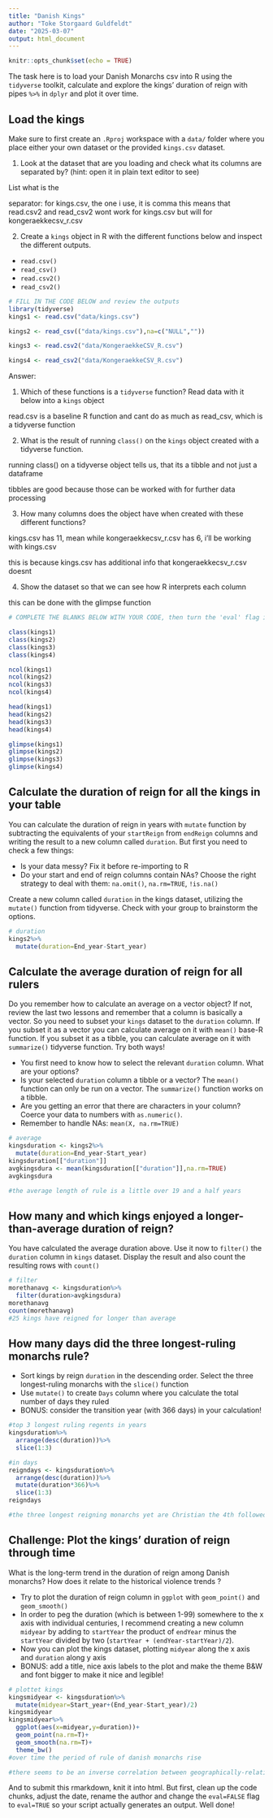 ---
title: "Danish Kings"
author: "Toke Storgaard Guldfeldt"
date: "2025-03-07"
output: html_document
---

```{r setup, include=FALSE}
knitr::opts_chunk$set(echo = TRUE)
```


The task here is to load your Danish Monarchs csv into R using the `tidyverse` toolkit, calculate and explore the kings' duration of reign with pipes `%>%` in `dplyr` and plot it over time.

## Load the kings

Make sure to first create an  `.Rproj` workspace with a `data/` folder where you place either your own dataset or the provided `kings.csv` dataset. 

1. Look at the dataset that are you loading and check what its columns are separated by? (hint: open it in plain text editor to see)

List what is the

separator: for kings.csv, the one i use, it is comma
this means that read.csv2 and read_csv2 wont work for kings.csv but will for kongeraekkecsv_r.csv

2. Create a `kings` object in R with the different functions below and inspect the different outputs.
-  `read.csv()`
-  `read_csv()`
-  `read.csv2()` 
-  `read_csv2()`
```{r eval=TRUE}
# FILL IN THE CODE BELOW and review the outputs
library(tidyverse)
kings1 <- read.csv("data/kings.csv")

kings2 <- read_csv(("data/kings.csv"),na=c("NULL",""))

kings3 <- read.csv2("data/KongeraekkeCSV_R.csv")

kings4 <- read_csv2("data/KongeraekkeCSV_R.csv")
```
Answer: 

1. Which of these functions is a `tidyverse` function? Read data with it below into a `kings` object

read.csv is a baseline R function and cant do as much as read_csv, which is a tidyverse function

2. What is the result of running `class()` on the `kings` object created with a tidyverse function.

running class() on a tidyverse object tells us, that its a tibble and not just a dataframe

tibbles are good because those can be worked with for further data processing

3. How many columns does the object have when created with these different functions?

kings.csv has 11, mean while kongeraekkecsv_r.csv has 6, i'll be working with kings.csv

this is because kings.csv has additional info that kongeraekkecsv_r.csv doesnt

4. Show the dataset so that we can see how R interprets each column

this can be done with the glimpse function

```{r eval = TRUE}
# COMPLETE THE BLANKS BELOW WITH YOUR CODE, then turn the 'eval' flag in this chunk to TRUE.

class(kings1)
class(kings2)
class(kings3)
class(kings4)

ncol(kings1)
ncol(kings2)
ncol(kings3)
ncol(kings4)

head(kings1)
head(kings2)
head(kings3)
head(kings4)

glimpse(kings1)
glimpse(kings2)
glimpse(kings3)
glimpse(kings4)

```


## Calculate the duration of reign for all the kings in your table
You can calculate the duration of reign in years with `mutate` function by subtracting the equivalents of your `startReign` from `endReign` columns and writing the result to a new column called `duration`. But first you need to check a few things:

* Is your data messy? Fix it before re-importing to R
* Do your start and end of reign columns contain NAs? Choose the right strategy to deal with them: `na.omit()`, `na.rm=TRUE`, `!is.na()`


Create a new column called  `duration` in the kings dataset, utilizing the `mutate()` function from tidyverse. Check with your group to brainstorm the options.

```{r}
# duration
kings2%>%
  mutate(duration=End_year-Start_year)

```

## Calculate the average duration of reign for all rulers
Do you remember how to calculate an average on a vector object? If not, review the last two lessons and remember that a column is basically a vector. So you need to subset your `kings` dataset to the `duration` column. If you subset it as a vector you can calculate average on it with `mean()` base-R function. If you subset it as a tibble, you can calculate average on it with `summarize()` tidyverse function. Try both ways!

* You first need to know how to select the relevant `duration` column. What are your options?
* Is your selected `duration` column a tibble or a vector? The `mean()` function can only be run on a vector. The `summarize()` function works on a tibble.
* Are you getting an error that there are characters in your column? Coerce your data to numbers with `as.numeric()`.
* Remember to handle NAs: `mean(X, na.rm=TRUE)`


```{r}
# average
kingsduration <- kings2%>%
  mutate(duration=End_year-Start_year)
kingsduration[["duration"]]
avgkingsdura <- mean(kingsduration[["duration"]],na.rm=TRUE)
avgkingsdura

#the average length of rule is a little over 19 and a half years

```

## How many and which kings enjoyed a longer-than-average duration of reign?

You have calculated the average duration above. Use it now to `filter()` the `duration` column in  `kings` dataset. Display the result and also  count the resulting rows with `count()`

```{r}
# filter
morethanavg <- kingsduration%>%
  filter(duration>avgkingsdura)
morethanavg
count(morethanavg)
#25 kings have reigned for longer than average
```


## How many days did the three longest-ruling monarchs rule? 

* Sort kings by reign `duration` in the descending order. Select the three longest-ruling monarchs with the `slice()` function
* Use `mutate()` to create `Days` column where you calculate the total number of days they ruled
* BONUS: consider the transition year (with 366 days) in your calculation!

```{r}
#top 3 longest ruling regents in years
kingsduration%>%
  arrange(desc(duration))%>%
  slice(1:3)

#in days
reigndays <- kingsduration%>%
  arrange(desc(duration))%>%
  mutate(duration*366)%>%
  slice(1:3)
reigndays

#the three longest reigning monarchs yet are Christian the 4th followed by Margrethe the 2nd and followed by Erik of Pommern
```


## Challenge: Plot the kings' duration of reign through time

What is the long-term trend in the duration of reign among Danish monarchs? How does it relate to the historical violence trends ? 

* Try to plot the duration of reign column in `ggplot` with `geom_point()` and  `geom_smooth()`
* In order to peg the duration (which is between 1-99) somewhere to the x axis with individual centuries, I recommend creating a new column `midyear` by adding to `startYear` the product of `endYear` minus the `startYear` divided by two (`startYear + (endYear-startYear)/2`).
* Now you can plot the kings dataset, plotting `midyear` along the x axis and `duration` along y axis
* BONUS: add a title, nice axis labels to the plot and make the theme B&W and font bigger to make it nice and legible!

```{r}
# plottet kings
kingsmidyear <- kingsduration%>%
  mutate(midyear=Start_year+(End_year-Start_year)/2)
kingsmidyear
kingsmidyear%>%
  ggplot(aes(x=midyear,y=duration))+
  geom_point(na.rm=T)+
  geom_smooth(na.rm=T)+
  theme_bw()
#over time the period of rule of danish monarchs rise

#there seems to be an inverse correlation between geographically-relative violence and duration of reign
```

And to submit this rmarkdown, knit it into html. But first, clean up the code chunks, adjust the date, rename the author and change the `eval=FALSE` flag to `eval=TRUE` so your script actually generates an output.
Well done!


